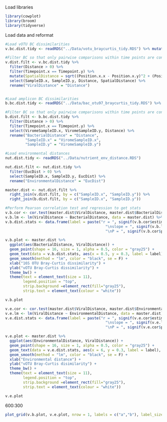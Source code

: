 Load libraries
```r
library(cowplot)
library(broom)
library(tidyverse)
```

Load data and reformat
```r
#Load vOTU BC dissimilarities
v.bc.dist.tidy <- readRDS("../Data/votu_braycurtis_tidy.RDS") %>% mutate(Set = "vOTUs")

#Filter BC so that only pairwise comparisons within time points are considered. Transform dissimilarities to similarities.
v.dist.filt <- v.bc.dist.tidy %>% 
  filter(Distance > 0) %>% 
  filter(Timepoint.x == Timepoint.y) %>% 
  mutate(SpatialDistance = sqrt((Position.x.x - Position.x.y)^2 + (Position.y.x - Position.y.y)^2)) %>% 
  select(SampleID.x, SampleID.y, Distance, SpatialDistance) %>% 
  rename("ViralDistance" = "Distance")


#Load amplicon BC dissimilarities
b.bc.dist.tidy <- readRDS("../Data/bac_otu97_braycurtis_tidy.RDS") %>% mutate(Set = "16S rRNA gene OTUs")

#Filter BC so that only pairwise comparisons within time points are considered. Transform dissimilarities to similarities.
b.dist.filt <- b.bc.dist.tidy %>% 
  filter(Distance > 0) %>% 
  filter(Timepoint.x == Timepoint.y) %>% 
  select(ViromeSampleID.x, ViromeSampleID.y, Distance) %>% 
  rename("BacterialDistance" = "Distance",
         "SampleID.x" = "ViromeSampleID.x",
         "SampleID.y" = "ViromeSampleID.y")

#Load environmental distances
nut.dist.tidy <- readRDS("../Data/nutrient_env_distance.RDS")

nut.dist.filt <- nut.dist.tidy %>% 
  filter(EucDist > 0) %>% 
  select(SampleID.x, SampleID.y, EucDist) %>% 
  rename("EnvironmentalDistance" = "EucDist")
```


```r
master.dist <- nut.dist.filt %>% 
  right_join(v.dist.filt, by = c("SampleID.x", "SampleID.y")) %>% 
  right_join(b.dist.filt, by = c("SampleID.x", "SampleID.y"))
```

```r
#Perform Pearson correlation test and regression to get stats
v.b.cor <- cor.test(master.dist$ViralDistance, master.dist$BacterialDistance, method = "pearson", alternative = "two.sided") %>% tidy()
v.b.lm <- lm(ViralDistance ~ BacterialDistance, data = master.dist) %>% tidy() %>% filter(term == "BacterialDistance")
v.b.dist.stats <- data.frame(label = paste("r = ", signif(v.b.cor$estimate,3), 
                                             "\nslope = ", signif(v.b.lm$estimate, 3),
                                             "\nP = ", signif(v.b.cor$p.value, 3)))

v.b.plot <- master.dist %>% 
  ggplot(aes(BacterialDistance, ViralDistance)) +
  geom_point(shape = 16, size = 1, alpha = 0.5, color = "gray25") +
  geom_text(data = v.b.dist.stats, aes(x = 0.5, y = 0.3, label = label), hjust = 0, size = 3) + 
  geom_smooth(method = "lm", color = "black", se = F) +
  xlab("16S OTU Bray-Curtis dissimilarity") +
  ylab("vOTU Bray-Curtis dissimilarity") +
  theme_bw() +
  theme(text = element_text(size = 11),
        legend.position = "top",
        strip.background =element_rect(fill="gray25"),
        strip.text = element_text(colour = "white"))

v.b.plot
```

```r
v.e.cor <- cor.test(master.dist$ViralDistance, master.dist$EnvironmentalDistance, method = "pearson", alternative = "two.sided") %>% tidy()
v.e.lm <- lm(ViralDistance ~ EnvironmentalDistance, data = master.dist) %>% tidy() %>% filter(term == "EnvironmentalDistance")
v.e.dist.stats <- data.frame(label = paste("r = ", signif(v.e.cor$estimate,3), 
                                             "\nslope = ", signif(v.e.lm$estimate, 3),
                                             "\nP = ", signif(v.e.cor$p.value, 3)))

v.e.plot <- master.dist %>% 
  ggplot(aes(EnvironmentalDistance, ViralDistance)) +
  geom_point(shape = 16, size = 1, alpha = 0.5, color = "gray25") +
  geom_text(data = v.e.dist.stats, aes(x = 6, y = 0.3, label = label), hjust = 0, size = 3) + 
  geom_smooth(method = "lm", color = "black", se = F) +
  xlab("Environmental distance") +
  ylab("vOTU Bray-Curtis disimilarity") +
  theme_bw() +
  theme(text = element_text(size = 11),
        legend.position = "top",
        strip.background =element_rect(fill="gray25"),
        strip.text = element_text(colour = "white"))

v.e.plot
```

600:300
```r
plot_grid(v.b.plot, v.e.plot, nrow = 1, labels = c("a","b"), label_size = 15)
```

